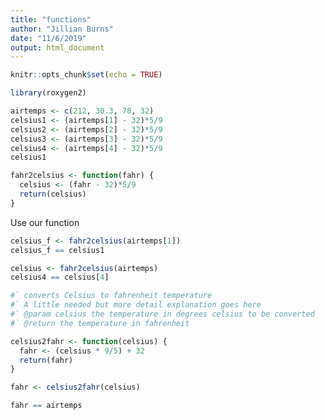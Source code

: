 ```yaml
---
title: "functions"
author: "Jillian Burns"
date: "11/6/2019"
output: html_document
---
```


```r
knitr::opts_chunk$set(echo = TRUE)
```


```r
library(roxygen2)
```


```r
airtemps <- c(212, 30.3, 78, 32)
celsius1 <- (airtemps[1] - 32)*5/9
celsius2 <- (airtemps[2] - 32)*5/9
celsius3 <- (airtemps[3] - 32)*5/9
celsius4 <- (airtemps[4] - 32)*5/9
celsius1
```

```r
fahr2celsius <- function(fahr) {
  celsius <- (fahr - 32)*5/9
  return(celsius)
}
```

Use our function

```r
celsius_f <- fahr2celsius(airtemps[1])
celsius_f == celsius1

celsius <- fahr2celsius(airtemps)
celsius4 == celsius[4]
```

```r
#` converts Celsius to fahrenheit temperature
#` A little needed but more detail explanation goes here
#` @param celsius the temperature in degrees celsius to be converted 
#` @return the temperature in fahrenheit

celsius2fahr <- function(celsius) {
  fahr <- (celsius * 9/5) + 32
  return(fahr)
}

fahr <- celsius2fahr(celsius)

fahr == airtemps
```

